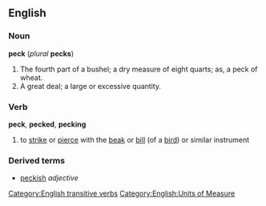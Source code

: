 ==English==
===Noun===
'''peck''' (''plural'' '''pecks''')

#The fourth part of a bushel; a dry measure of eight quarts; as, a peck of wheat.
#A great deal; a large or excessive quantity.

===Verb===
'''peck''', '''pecked''', '''pecking'''

#to [[strike]] or [[pierce]] with the [[beak]] or [[bill]] (of a [[bird]]) or similar instrument

===Derived terms===
*[[peckish]] ''adjective''

[[Category:English transitive verbs]]
[[Category:English:Units of Measure]]